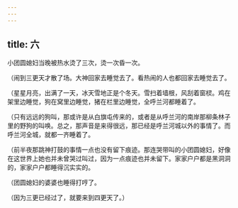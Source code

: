 ```yaml
---
---
---
```

title: 六
---



小团圆媳妇当晚被热水烫了三次，烫一次昏一次。

（闹到三更天才散了场。大神回家去睡觉去了。看热闹的人也都回家去睡觉去了。

（星星月亮，出满了一天，冰天雪地正是个冬天。雪扫着墙根，风刮着窗棂。鸡在架里边睡觉，狗在窝里边睡觉，猪在栏里边睡觉，全呼兰河都睡着了。

（只有远远的狗叫，那或许是从白旗屯传来的，或者是从呼兰河的南岸那柳条林子里的野狗的叫唤。总之，那声音是来得很远，那已经是呼兰河城以外的事情了。而呼兰河全城，就都一齐睡着了。

（前半夜那跳神打鼓的事情一点也没有留下痕迹。那连哭带叫的小团圆媳妇，好像在这世界上她也并未曾哭过叫过，因为一点痕迹也并未留下。家家户户都是黑洞洞的，家家户户都睡得沉实实的。

（团圆媳妇的婆婆也睡得打哼了。

（因为三更已经过了，就要来到四更天了。）